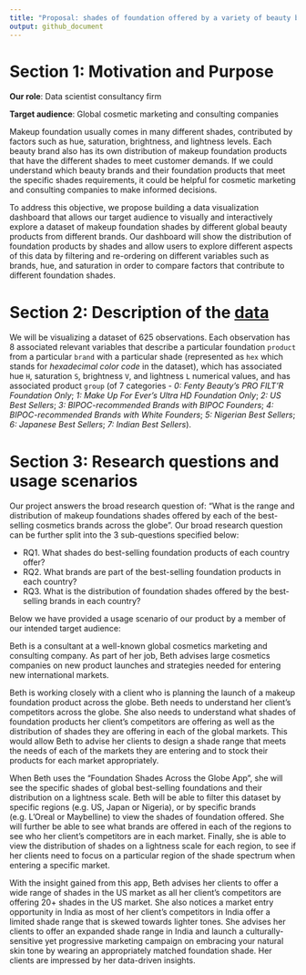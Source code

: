 ```yaml
---
title: "Proposal: shades of foundation offered by a variety of beauty brands around the world"
output: github_document
---
```


# Section 1: Motivation and Purpose

**Our role**: Data scientist consultancy firm

**Target audience**: Global cosmetic marketing and consulting companies

Makeup foundation usually comes in many different shades, contributed by factors such as hue, saturation, brightness, and lightness levels. Each beauty brand also has its own distribution of makeup foundation products that have the different shades to meet customer demands. If we could understand which beauty brands and their foundation products that meet the specific shades requirements, it could be helpful for cosmetic marketing and consulting companies to make informed decisions. 

To address this objective, we propose building a data visualization dashboard that allows our target audience to visually and interactively explore a dataset of makeup foundation shades by different global beauty products from different brands. Our dashboard will show the distribution of foundation products by shades and allow users to explore different aspects of this data by filtering and re-ordering on different variables such as brands, hue, and saturation in order to compare factors that contribute to different foundation shades.

# Section 2: Description of the [data](https://github.com/the-pudding/data/tree/master/makeup-shades)

We will be visualizing a dataset of 625 observations. Each observation has 8 associated relevant variables that describe a particular foundation `product` from a particular `brand` with a particular shade (represented as `hex` which stands for *hexadecimal color code* in the dataset), which has associated hue `H`, saturation `S`, brightness `V`, and lightness `L` numerical values, and has associated product `group` (of 7 categories - *0: Fenty Beauty's PRO FILT'R Foundation Only*; *1: Make Up For Ever's Ultra HD Foundation Only*; *2: US Best Sellers*; *3: BIPOC-recommended Brands with BIPOC Founders*; *4: BIPOC-recommended Brands with White Founders*; *5: Nigerian Best Sellers*; *6: Japanese Best Sellers*; *7: Indian Best Sellers*).    

# Section 3: Research questions and usage scenarios

Our project answers the broad research question of: "What is the range and distribution of makeup foundations shades offered by each of the best-selling cosmetics brands across the globe". Our broad research question can be further split into the 3 sub-questions specified below: 

- RQ1. What shades do best-selling foundation products of each country offer?   
- RQ2. What brands are part of the best-selling foundation products in each country?
- RQ3. What is the distribution of foundation shades offered by the best-selling brands in each country?

Below we have provided a usage scenario of our product by a member of our intended target audience:

Beth is a consultant at a well-known global cosmetics marketing and consulting company.  As part of her job, Beth advises large cosmetics companies on new product launches and strategies needed for entering new international markets. 

Beth is working closely with a client who is planning the launch of a makeup foundation product across the globe. Beth needs to understand her client’s competitors across the globe. She also needs to understand what shades of foundation products her client’s competitors are offering as well as the distribution of shades they are offering in each of the global markets. This would allow Beth to advise her clients to design a shade range that meets the needs of each of the markets they are entering and to stock their products for each market appropriately. 

When Beth uses the “Foundation Shades Across the Globe App”, she will see the specific shades of global best-selling foundations and their distribution on a lightness scale. Beth will be able to filter this dataset by specific regions (e.g. US, Japan or Nigeria), or by specific brands (e.g. L’Oreal or Maybelline) to view the shades of foundation offered. She will further be able to see what brands are offered in each of the regions to see who her client’s competitors are in each market. Finally, she is able to view the distribution of shades on a lightness scale for each region, to see if her clients need to focus on a particular region of the shade spectrum when entering a specific market. 

With the insight gained from this app, Beth advises her clients to offer a wide range of shades in the US market as all her client’s competitors are offering 20+ shades in the US market. She also notices a market entry opportunity in India as most  of her client’s competitors in India offer a limited shade range that is skewed towards lighter tones. She advises her clients to offer an expanded shade range in India and launch a culturally-sensitive yet progressive marketing campaign on embracing your natural skin tone by wearing an appropriately matched foundation shade. Her clients are impressed by her data-driven insights.  
